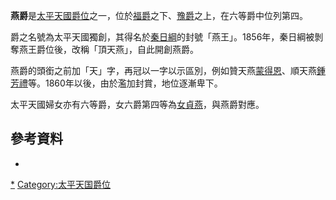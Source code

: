 '''燕爵'''是[[太平天國|太平天國]][[太平天國爵位|爵位]]之一，位於[[福爵|福爵]]之下、[[豫爵|豫爵]]之上，在六等爵中位列第四。

爵之名號為太平天國獨創，其得名於[[秦日綱|秦日綱]]的封號「燕王」。1856年，秦日綱被剝奪燕王爵位後，改稱「頂天燕」，自此開創燕爵。

燕爵的頭銜之前加「天」字，再冠以一字以示區別，例如贊天燕[[蒙得恩|蒙得恩]]、順天燕[[鍾芳禮|鍾芳禮]]等。1860年以後，由於濫加封賞，地位逐漸卑下。

太平天國婦女亦有六等爵，女六爵第四等為[[女貞燕|女貞燕]]，與燕爵對應。

==參考資料==
*{{cite book |author=呂宗力 |title= 中國歷代官制大辭典（修訂版）|url= |location=北京 |publisher=商務印書館 |page=926 |date=2015 |isbn=978-7-100-10307-7}}

{{太平天国|nocat}}
[[Category:燕爵|*]]
[[Category:太平天国爵位|Category:太平天国爵位]]